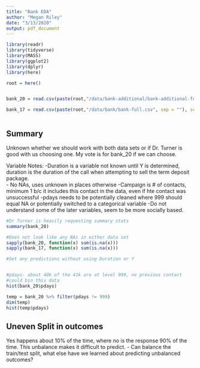 ```yaml
---
title: "Bank EDA"
author: "Megan Riley"
date: "3/13/2020"
output: pdf_document
---
```


```r
library(readr)
library(tidyverse)
library(MASS)
library(ggplot2)
library(dplyr)
library(here)

root = here()


bank_20 = read.csv(paste(root,"/data/bank-additional/bank-additional-full.csv", sep = ""), sep=";")

bank_17 = read.csv(paste(root,"/data/bank/bank-full.csv", sep = ""), sep = ";")



```

## Summary

Unknown whether we should work with both data sets or if Dr. Turner is good with us choosing one. My vote is for bank_20 if we can choose. 

Variable Notes: 
-Duration is a variable not known until Y is determined, duration is the duration of the call when attempting to sell the term deposit package.  
- No NAs, uses unknown in places otherwise
-Campaign is  # of contacts, minimum 1 b/c it includes this contact in the data, even if hte contact was unsuccessful
-pdays needs to be potentially cleaned where 999 should equal NA or potentially switched to a categorical variable
-Do not understand some of the later variables, seem to be more socially based. 


```r
#Dr Turner is heavily requesting summary stats
summary(bank_20)

#Does not look like any NAs in either data set
sapply(bank_20, function(x) sum(is.na(x)))
sapply(bank_17, function(x) sum(is.na(x)))

#Set any predictions without using Duration or Y


#pdays- about 40k of the 41k are at level 999, no previous contact 
#could bin this data 
hist(bank_20$pdays)

temp = bank_20 %>% filter(pdays != 999)
dim(temp)
hist(temp$pdays)

```

## Uneven Split in outcomes

Yes happens about 10% of the time, where no is the response 90% of the time. This unbalance makes it difficult to predict. 
- Can balance the train/test split, what else have we learned about predicting unbalanced outcomes? 


```r

```
